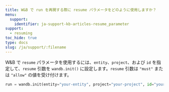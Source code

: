 ```yaml
---
title: W&B で run を再開する際に resume パラメータをどのように使用しますか？
menu:
  support:
    identifier: ja-support-kb-articles-resume_parameter
support:
  - resuming
toc_hide: true
type: docs
slug: /ja/support/:filename
---
```

W&B で `resume` パラメータを使用するには、`entity`、`project`、および `id` を指定して、`resume` 引数を `wandb.init()` に設定します。`resume` 引数は `"must"` または `"allow"` の値を受け付けます。

  ```python
  run = wandb.init(entity="your-entity", project="your-project", id="your-run-id", resume="must")
  ```